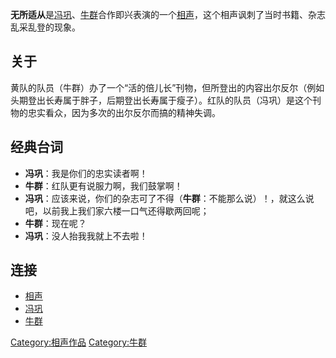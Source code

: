 {{unreferenced|time=2015-04-19T03:03:02+00:00}}
'''无所适从'''是[[冯巩|冯巩]]、[[牛群|牛群]]合作即兴表演的一个[[相声|相声]]，这个相声讽刺了当时书籍、杂志乱采乱登的现象。
== 关于 ==
黄队的队员（牛群）办了一个“活的倍儿长”刊物，但所登出的内容出尔反尔（例如头期登出长寿属于胖子，后期登出长寿属于瘦子）。红队的队员（冯巩）是这个刊物的忠实看众，因为多次的出尔反尔而搞的精神失调。
== 经典台词 ==
*'''冯巩'''：我是你们的忠实读者啊！
*'''牛群'''：红队更有说服力啊，我们鼓掌啊！
*'''冯巩'''：应该来说，你们的杂志可了不得（'''牛群'''：不能那么说）！，就这么说吧，以前我上我们家六楼一口气还得歇两回呢；
*'''牛群'''：现在呢？
*'''冯巩'''：没人抬我我就上不去啦！
== 连接 ==
*[[相声|相声]]
*[[冯巩|冯巩]]
*[[牛群|牛群]]
[[Category:相声作品|Category:相声作品]]
[[Category:牛群|Category:牛群]]